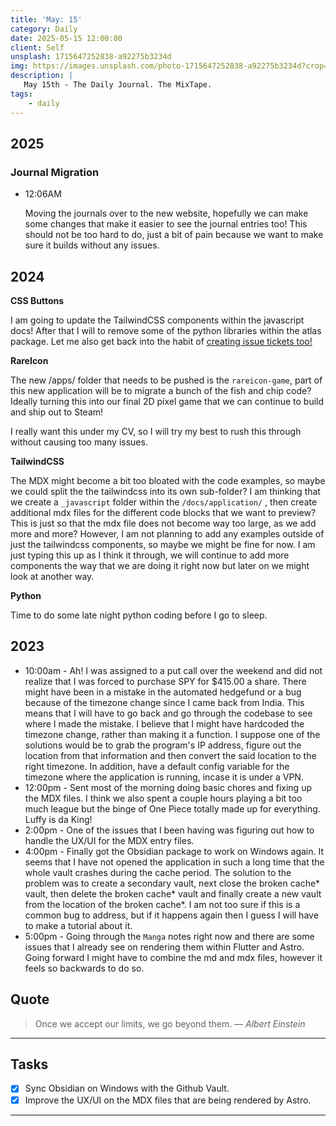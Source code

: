 ```yaml
---
title: 'May: 15'
category: Daily
date: 2025-05-15 12:00:00
client: Self
unsplash: 1715647252838-a92275b3234d
img: https://images.unsplash.com/photo-1715647252838-a92275b3234d?crop=entropy&cs=srgb&fm=jpg&ixid=MnwzNjM5Nzd8MHwxfHJhbmRvbXx8fHx8fHx8fDE2ODE3NDg2ODY&ixlib=rb-4.0.3&q=85
description: |
   May 15th - The Daily Journal. The MixTape.
tags:
    - daily
---
```


## 2025

### Journal Migration

-   12:06AM

    Moving the journals over to the new website, hopefully we can make some changes that make it easier to see the journal entries too!
    This should not be too hard to do, just a bit of pain because we want to make sure it builds without any issues.


## 2024

**CSS Buttons**

I am going to update the TailwindCSS components within the javascript docs!
After that I will to remove some of the python libraries within the atlas package.
Let me also get back into the habit of [creating issue tickets too!](https://github.com/KBVE/kbve/issues/1559)


**RareIcon**

The new /apps/ folder that needs to be pushed is the `rareicon-game`, part of this new application will be to migrate a bunch of the fish and chip code?
Ideally turning this into our final 2D pixel game that we can continue to build and ship out to Steam!

I really want this under my CV, so I will try my best to rush this through without causing too many issues.

**TailwindCSS**

The MDX might become a bit too bloated with the code examples, so maybe we could split the the tailwindcss into its own sub-folder?
I am thinking that we create a `_javascript` folder within the `/docs/application/` , then create additional mdx files for the different code blocks that we want to preview?
This is just so that the mdx file does not become way too large, as we add more and more?
However, I am not planning to add any examples outside of just the tailwindcss components, so maybe we might be fine for now.
I am just typing this up as I think it through, we will continue to add more components the way that we are doing it right now but later on we might look at another way.


**Python**

Time to do some late night python coding before I go to sleep.


## 2023

- 10:00am - Ah! I was assigned to a put call over the weekend and did not realize that I was forced to purchase SPY for $415.00 a share. There might have been in a mistake in the automated hedgefund or a bug because of the timezone change since I came back from India. This means that I will have to go back and go through the codebase to see where I made the mistake. I believe that I might have hardcoded the timezone change, rather than making it a function. I suppose one of the solutions would be to grab the program's IP address, figure out the location from that information and then convert the said location to the right timezone. In addition, have a default config variable for the timezone where the application is running, incase it is under a VPN. 
- 12:00pm - Sent most of the morning doing basic chores and fixing up the MDX files. I think we also spent a couple hours playing a bit too much league but the binge of One Piece totally made up for everything. Luffy is da King!
- 2:00pm - One of the issues that I been having was figuring out how to handle the UX/UI for the MDX entry files. 
- 4:00pm - Finally got the Obsidian package to work on Windows again. It seems that I have not opened the application in such a long time that the whole vault crashes during the cache period. The solution to the problem was to create a secondary vault, next close the broken cache* vault, then delete the broken cache* vault and finally create a new vault from the location of the broken cache*. I am not too sure if this is a common bug to address, but if it happens again then I guess I will have to make a tutorial about it.
- 5:00pm - Going through the `Manga` notes right now and there are some issues that I already see on rendering them within Flutter and Astro. Going forward I might have to combine the md and mdx files, however it feels so backwards to do so.

## Quote

> Once we accept our limits, we go beyond them.
> — <cite>Albert Einstein</cite>

---

## Tasks

- [x] Sync Obsidian on Windows with the Github Vault.
- [x] Improve the UX/UI on the MDX files that are being rendered by Astro.

---